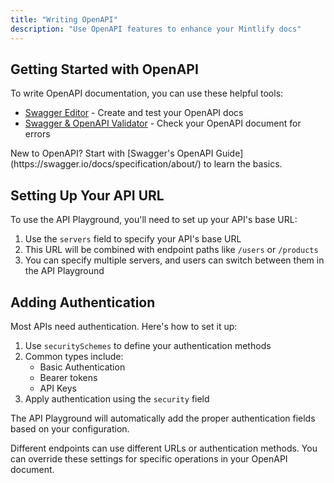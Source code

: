 ```yaml
---
title: "Writing OpenAPI"
description: "Use OpenAPI features to enhance your Mintlify docs"
---
```


## Getting Started with OpenAPI

To write OpenAPI documentation, you can use these helpful tools:
- [Swagger Editor](https://editor.swagger.io/) - Create and test your OpenAPI docs
- [Swagger & OpenAPI Validator](https://apitools.dev/swagger-parser/online/) - Check your OpenAPI document for errors

<Note>
  New to OpenAPI? Start with [Swagger's OpenAPI Guide](https://swagger.io/docs/specification/about/) to learn the basics.
</Note>

## Setting Up Your API URL

To use the API Playground, you'll need to set up your API's base URL:

1. Use the `servers` field to specify your API's base URL
2. This URL will be combined with endpoint paths like `/users` or `/products`
3. You can specify multiple servers, and users can switch between them in the API Playground

## Adding Authentication

Most APIs need authentication. Here's how to set it up:

1. Use `securitySchemes` to define your authentication methods
2. Common types include:
   - Basic Authentication
   - Bearer tokens
   - API Keys
3. Apply authentication using the `security` field

The API Playground will automatically add the proper authentication fields based on your configuration.

<Note>
  Different endpoints can use different URLs or authentication methods. You can override these settings for specific operations in your OpenAPI document.
</Note>